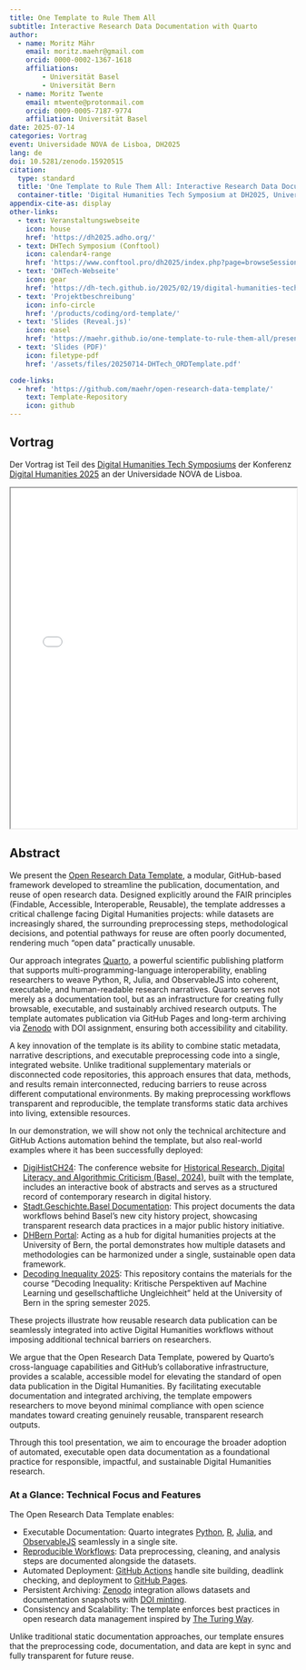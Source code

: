 ```yaml
---
title: One Template to Rule Them All
subtitle: Interactive Research Data Documentation with Quarto
author:
  - name: Moritz Mähr
    email: moritz.maehr@gmail.com
    orcid: 0000-0002-1367-1618
    affiliations:
        - Universität Basel
        - Universität Bern
  - name: Moritz Twente
    email: mtwente@protonmail.com
    orcid: 0009-0005-7187-9774
    affiliation: Universität Basel
date: 2025-07-14
categories: Vortrag
event: Universidade NOVA de Lisboa, DH2025
lang: de
doi: 10.5281/zenodo.15920515
citation:
  type: standard
  title: 'One Template to Rule Them All: Interactive Research Data Documentation with Quarto'
  container-title: 'Digital Humanities Tech Symposium at DH2025, Universidade NOVA de Lisboa'
appendix-cite-as: display
other-links:
  - text: Veranstaltungswebseite
    icon: house
    href: 'https://dh2025.adho.org/'
  - text: DHTech Symposium (Conftool)
    icon: calendar4-range
    href: 'https://www.conftool.pro/dh2025/index.php?page=browseSessions&form_session=299'
  - text: 'DHTech-Webseite'
    icon: gear
    href: 'https://dh-tech.github.io/2025/02/19/digital-humanities-tech-symposium/'
  - text: 'Projektbeschreibung'
    icon: info-circle
    href: '/products/coding/ord-template/'
  - text: 'Slides (Reveal.js)'
    icon: easel
    href: 'https://maehr.github.io/one-template-to-rule-them-all/presentation/slides.html'
  - text: 'Slides (PDF)'
    icon: filetype-pdf
    href: '/assets/files/20250714-DHTech_ORDTemplate.pdf'

code-links:
  - href: 'https://github.com/maehr/open-research-data-template/'
    text: Template-Repository
    icon: github
---
```


## Vortrag

Der Vortrag ist Teil des [Digital Humanities Tech Symposiums](https://dh-tech.github.io/2025/02/19/digital-humanities-tech-symposium/) der Konferenz [Digital Humanities 2025](https://dh2025.adho.org/) an der Universidade NOVA de Lisboa.

::: {.callout-tip title="Präsentation anzeigen (PDF)" icon="false" collapse="true"}
<iframe src="/assets/files/20250714-DHTech_ORDTemplate.pdf" width="100%" height="600px" loading="lazy" allowfullscreen title="One Template to Rule Them All">

This browser does not support PDFs. Please download the PDF <a href="/assets/files/20250714-DHTech_ORDTemplate.pdf">download the PDF</a> to view it.

</iframe>
:::

## Abstract

We present the [Open Research Data Template](https://github.com/maehr/open-research-data-template), a modular, GitHub-based framework developed to streamline the publication, documentation, and reuse of open research data. Designed explicitly around the FAIR principles (Findable, Accessible, Interoperable, Reusable), the template addresses a critical challenge facing Digital Humanities projects: while datasets are increasingly shared, the surrounding preprocessing steps, methodological decisions, and potential pathways for reuse are often poorly documented, rendering much "open data" practically unusable.

Our approach integrates [Quarto](https://quarto.org/), a powerful scientific publishing platform that supports multi-programming-language interoperability, enabling researchers to weave Python, R, Julia, and ObservableJS into coherent, executable, and human-readable research narratives. Quarto serves not merely as a documentation tool, but as an infrastructure for creating fully browsable, executable, and sustainably archived research outputs. The template automates publication via GitHub Pages and long-term archiving via [Zenodo](https://zenodo.org/) with DOI assignment, ensuring both accessibility and citability.

A key innovation of the template is its ability to combine static metadata, narrative descriptions, and executable preprocessing code into a single, integrated website. Unlike traditional supplementary materials or disconnected code repositories, this approach ensures that data, methods, and results remain interconnected, reducing barriers to reuse across different computational environments. By making preprocessing workflows transparent and reproducible, the template transforms static data archives into living, extensible resources.

In our demonstration, we will show not only the technical architecture and GitHub Actions automation behind the template, but also real-world examples where it has been successfully deployed:

-   [DigiHistCH24](https://digihistch24.github.io/): The conference website for [Historical Research, Digital Literacy, and Algorithmic Criticism (Basel, 2024)](/products/digital-history/digihistch24/), built with the template, includes an interactive book of abstracts and serves as a structured record of contemporary research in digital history.
-   [Stadt.Geschichte.Basel Documentation](https://dokumentation.stadtgeschichtebasel.ch/): This project documents the data workflows behind Basel's new city history project, showcasing transparent research data practices in a major public history initiative.
-   [DHBern Portal](https://dhbern.github.io/): Acting as a hub for digital humanities projects at the University of Bern, the portal demonstrates how multiple datasets and methodologies can be harmonized under a single, sustainable open data framework.
-   [Decoding Inequality 2025](https://dhbern.github.io/decoding-inequality-2025/): This repository contains the materials for the course "Decoding Inequality: Kritische Perspektiven auf Machine Learning und gesellschaftliche Ungleichheit" held at the University of Bern in the spring semester 2025.

These projects illustrate how reusable research data publication can be seamlessly integrated into active Digital Humanities workflows without imposing additional technical barriers on researchers.

We argue that the Open Research Data Template, powered by Quarto’s cross-language capabilities and GitHub’s collaborative infrastructure, provides a scalable, accessible model for elevating the standard of open data publication in the Digital Humanities. By facilitating executable documentation and integrated archiving, the template empowers researchers to move beyond minimal compliance with open science mandates toward creating genuinely reusable, transparent research outputs.

Through this tool presentation, we aim to encourage the broader adoption of automated, executable open data documentation as a foundational practice for responsible, impactful, and sustainable Digital Humanities research.

### At a Glance: Technical Focus and Features

The Open Research Data Template enables:

-   Executable Documentation: Quarto integrates [Python](https://quarto.org/docs/computations/python.html), [R](https://quarto.org/docs/computations/r.html), [Julia](https://quarto.org/docs/computations/julia.html), and [ObservableJS](https://quarto.org/docs/computations/ojs.html) seamlessly in a single site.
-   [Reproducible Workflows](https://book.the-turing-way.org/reproducible-research/reproducible-research): Data preprocessing, cleaning, and analysis steps are documented alongside the datasets.
-   Automated Deployment: [GitHub Actions](https://github.com/features/actions) handle site building, deadlink checking, and deployment to [GitHub Pages](https://pages.github.com/).
-   Persistent Archiving: [Zenodo](https://zenodo.org/) integration allows datasets and documentation snapshots with [DOI minting](https://help.zenodo.org/docs/deposit/describe-records/reserve-doi/).
-   Consistency and Scalability: The template enforces best practices in open research data management inspired by [The Turing Way](https://book.the-turing-way.org/).

Unlike traditional static documentation approaches, our template ensures that the preprocessing code, documentation, and data are kept in sync and fully transparent for future reuse.